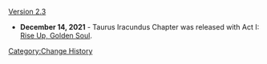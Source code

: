 [[Version 2.3]]
*'''December 14, 2021''' - Taurus Iracundus Chapter was released with Act I: [[Rise Up, Golden Soul]].
<noinclude>[[Category:Change History]]</noinclude>